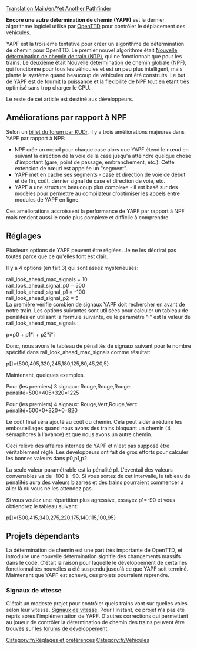 [[Translation:Main/en/Yet Another Pathfinder]]

'''Encore une autre détermination de chemin (YAPF)''' est le dernier algorithme logiciel utilisé par [[Main/fr/OpenTTD|OpenTTD]] pour contrôler le déplacement des véhicules.

YAPF est la troisième tentative pour créer un algorithme de détermination de chemin pour OpenTTD. Le premier nouvel algorithme était [[Main/fr/Nouvelle détermination de chemin de train|Nouvelle détermination de chemin de train (NTP)]], qui ne fonctionnait que pour les trains. Le deuxième était [[Main/fr/Nouvelle détermination de chemin globale|Nouvelle détermination de chemin globale (NPF)]], qui fonctionne pour tous les véhicules et est un peu plus intelligent, mais plante le système quand beaucoup de véhicules ont été construits. Le but de YAPF est de fournit la puissance et la flexibilité de NPF tout en étant très optimisé sans trop charger le CPU.

Le reste de cet article est destiné aux développeurs.

== Améliorations par rapport à NPF ==

Selon un [http://www.tt-forums.net/viewtopic.php?t=32774 billet du forum par KUDr], il y a trois améliorations majeures dans YAPF par rapport à NPF:

*NPF crée un nœud pour chaque case alors que YAPF étend le nœud en suivant la direction de la voie de la case jusqu'à atteindre quelque chose d'important (gare, point de passage, embranchement, etc.). Cette extension de nœud est appelée un "segment".
*YAPF met en cache ses segments -  case et direction de voie de début et de fin, coût, dernier signal de case et direction de voie, etc.
*YAPF a une structure beaucoup plus complexe - il est basé sur des modèles pour permettre au compilateur d'optimiser les appels entre modules de YAPF en ligne.

Ces améliorations accroissent la performance de YAPF par rapport à NPF mais rendent aussi le code plus complexe et difficile à comprendre.

== Réglages ==
{{fr/Compléter|Completer la configuration}}
Plusieurs options de YAPF peuvent être réglées. Je ne les décrirai pas toutes parce que ce qu'elles font est clair.

Il y a 4 options (en fait 3) qui sont assez mystérieuses:

rail_look_ahead_max_signals = 10<br>
rail_look_ahead_signal_p0 = 500<br>
rail_look_ahead_signal_p1 = -100<br>
rail_look_ahead_signal_p2 = 5<br>

La première vérifie combien de signaux YAPF doit rechercher en avant de notre train. Les options suivantes sont utilisées pour calculer un tableau de pénalités en utilisant la formule suivante, où le paramètre "i" est la valeur de rail_look_ahead_max_signals :

p=p0 + p1*i + p2*i*i

Donc, nous avons le tableau de pénalités de signaux suivant pour le nombre spécifié dans rail_look_ahead_max_signals comme résultat:

p[]={500,405,320,245,180,125,80,45,20,5}

Maintenant, quelques exemples.

Pour (les premiers) 3 signaux: Rouge,Rouge,Rouge: pénalité=500+405+320=1225

Pour (les premiers) 4 signaux: Rouge,Vert,Rouge,Vert: pénalité=500+0+320+0=820

Le coût final sera ajouté au coût du chemin. Cela peut aider à réduire les embouteillages quand nous avons des trains bloquant un chemin (4 sémaphores à l'avance) et que nous avons un autre chemin.

Ceci relève des affaires internes de YAPF et n'est pas supposé être véritablement réglé. Les développeurs ont fait de gros efforts pour calculer les bonnes valeurs dans p0,p1,p2.

La seule valeur paramétrable est la pénalité pl. L'éventail des valeurs convenables va de -100 à -90. Si vous sortez de cet intervalle, le tableau de pénalités aura des valeurs bizarres et des trains pourraient commencer à aller là où vous ne les attendez pas.

Si vous voulez une répartition plus agressive, essayez p1=-90 et vous obtiendrez le tableau suivant:

p[]={500,415,340,275,220,175,140,115,100,95}

== Projets dépendants ==
La détermination de chemin est une part très importante de OpenTTD, et introduire une nouvelle détermination signifie des changements massifs dans le code. C'était la raison pour laquelle le développement de certaines fonctionnalités nouvelles a été suspendu jusqu'à ce que YAPF soit terminé. Maintenant que YAPF est achevé, ces projets pourraient reprendre.

=== Signaux de vitesse ===
C'était un modeste projet pour contrôler quels trains vont sur quelles voies selon leur vitesse, [http://www.tt-forums.net/viewtopic.php?t=24187 Signaux de vitesse]. Pour l'instant, ce projet n'a pas été repris après l'implémentation de YAPF. D'autres corrections qui permettent au joueur de contrôler la détermination de chemin des trains peuvent être trouvés sur [http://www.tt-forums.net/viewforum.php?f=33 les forums de développement].

[[Category:fr/Réglages et préférences]]
[[Category:fr/Véhicules]]
